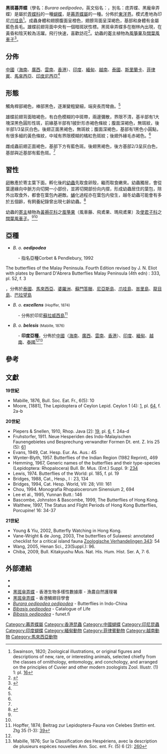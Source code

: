 {{NoteTA|G1=Butterfly}}
{{Speciesbox
| name = 黑斑暮弄蝶
| image = Close wing position of Burara oedipodea Swainson, 1820 – Branded Orange Awlet. WLB DSC 0004.jpg
| image_width = 300px
| image_caption = 正在[[吸水|吸水]]的印度亞種個體<br>''B. o. belesis''
| image2 = Zoological Illustrations Volume I Plate 16.jpg
| image2_width = 300px
| image2_caption = 生命史繪圖
| status = NE
| status_system = iucn3.1
| status_ref = 
| genus = Burara
| species = oedipodea
| authority = (Swainson, 1820)
| range_map = 
| range_map_width = 
| range_map_caption = 
| subdivision_ranks = 亞種
| subdivision = 共有3個亞種，詳閱正文。
| synonyms =
* ''Ismene oedipodea'' <small>Swainson, 1820</small>
* ''Bibasis oedipodea'' <small>(Swainson, 1820)</small>
* ''Ismene aedipodea''[sic] <small>Wynter-Blyth, 1957</small>
* ''Ismene oedipodia''[sic] <small>Hemming, 1967</small>
}}
'''黑斑暮弄蝶'''（學名：''Burara oedipodea''，英文俗名：{{lang|en|Branded Orange Awlet}}，別名：痣弄蝶、黑龐傘弄蝶）是屬於[[弄蝶科|弄蝶科]]的一種[[蝴蝶|蝴蝶]]，是[[暮弄蝶屬|暮弄蝶屬]]的一種。分佈於[[東洋界|東洋界]]。模式產地為印尼[[爪哇島|爪哇島]]<ref>Swainson, 1820; Zoological illustrations, or original figures and descriptions of new, rare, or interesting animals, selected chiefly from the classes of ornithology, entomology, and conchology, and arranged on the principles of Cuvier and other modern zoologists Zool. Illustr. (1) 1: pl. [https://archive.org/stream/zoologicalillust01swai#page/n107/mode/1up 16]</ref>。成蟲身體和翅膀腹面呈橙色，翅膀背面呈深褐色，基部和身體有金屬藍色長毛。雄蝶前翅背面中央有一個暗斑狀性標。黑斑傘弄蝶多在樹林內出現，在黃昏和陰天較為活躍。飛行快速，喜歡訪花<ref>{{Cite book|author=羅益奎、許永亮|title=郊野情報蝴蝶篇 (第三版)|publisher=漁農自然護理署|date=2010|ISBN=9882016316|page=80-81}}</ref>。幼蟲的[[寄主|寄主]]植物為[[猿尾藤|風箏果]]及[[闊葉風車子|闊葉風車子]]<ref name=c2015>{{Cite book|author=袁鋒、袁向群、薛國喜|title=中國動物誌 昆蟲綱 第五十五卷 鱗翅目 弄蝶科|location=中國|publisher=科學出版社|date=2015|ISBN=9787030439147|page=92-93}}</ref>。

== 分佈 ==
[[中國|中國]]（[[海南|海南]]、[[廣西|廣西]]、[[雲南|雲南]]、[[香港|香港]]）、[[印度|印度]]、[[緬甸|緬甸]]、[[越南|越南]]、[[泰國|泰國]]、[[斯里蘭卡|斯里蘭卡]]、[[菲律賓|菲律賓]]、[[馬來西亞|馬來西亞]]、[[印度尼西亞|印度尼西亞]]<ref name=c2015/>

== 形態 ==
觸角桿部褐色，棒部黑色，逐漸變粗變細，端突長而彎曲。<ref name=c2015/>

雄蝶前翅背面暗褐色，有白色模糊的中斑帶，兩邊彌散，界限不清，基半部有1大塊深黑色圓形性斑，前緣基半部有1披針形赤褐色條紋；腹面深褐色，無斑紋，後半部1/3呈灰白色。後翅正面黑褐色，無斑紋；腹面深褐色，基部有1黑色小圓點，有很多細的黃色條紋，中域有界限模糊的橘紅色斑紋；後翅外緣毛赤褐色。<ref name=c2015/>

雌成蟲前翅正面褐色，基部下方有藍色斑。後翅黑褐色，後方基部2/3呈灰白色，基部與近基部有藍色斑。<ref name=c2015/>

== 習性 ==
[[卵|卵]]散產於寄主葉下面。孵化後的[[幼蟲|幼蟲]]先取食卵殼，繼而取食嫩來。幼蟲獨居，會從葉邊緣向中脈方向切開一小部份，並將切開部份向内摺，形成幼蟲居住的葉包，除外出取食外，都會在葉包內避敵。[[蛹|蛹]]化過程亦在葉包内發生，越冬幼蟲可能會有多於五個齡，有飼養紀錄曾出現七齡幼蟲。<ref name=y2007>{{Cite book|author=楊建業、饒戈、丘紹文|title=香港蝴蝶圖誌 (卷一)|publisher=香港鱗翅目學會|date=2007 |ISBN=978-962-86943-2-7|page=4-5}}</ref>

幼蟲的[[寄主|寄主]]植物為[[黃褥花科|黃褥花科]]之[[猿尾藤|風箏果]]（風車藤、飛鳶果、瑪飛鳶果）及[[使君子科|使君子科]]之[[闊葉風車子|闊葉風車子]]。<ref name=c2015/><ref name=y2007/>

== 亞種 ==
* ''B. o. '''oedipodea'''''
:- 指名亞種<ref>Corbet & Pendlebury, 1992
The butterflies of the Malay Peninsula. Fourth Edition revised by J. N. Eliot with plates by Bernard D'Abrera Butterflies Malay Peninsula (4th edn) : 333, pl. 52, f. 3</ref>，分佈於[[泰國|泰國]]、[[馬來西亞|馬來西亞]]、[[婆羅洲|婆羅洲]]、[[蘇門答臘|蘇門答臘]]、[[尼亞斯島|尼亞斯島]]、[[爪哇島|爪哇島]]、[[峇里島|峇里島]]、[[龍目島|龍目島]]、[[巴拉望島|巴拉望島]]
* ''B. o. '''excellens''''' <small>(Hopffer, 1874)</small>
:- 分佈於印尼[[蘇拉威西島|蘇拉威西島]]<ref>Hopffer, 1874; Beitrag zur Lepidoptera-Fauna von Celebes Stettin ent. Ztg 35 (1-3): [https://archive.org/stream/entomologischeze351874ento#page/39/mode/1up 39]</ref>
* ''B. o. '''belesis''''' <small>(Mabille, 1876)</small>
:- '''印度亞種'''，分佈於[[中國|中國]]（[[海南|海南]]、[[廣西|廣西]]、[[雲南|雲南]]、[[香港|香港]]）、[[印度|印度]]、[[緬甸|緬甸]]、[[越南|越南]]、[[泰國|泰國]]<ref name=c2015/><ref>Mabille, 1876; Sur la Classification des Hespériens, avec la description de plusieurs espèces nouvelles Ann. Soc. ent. Fr. (5) 6 (2): [https://archive.org/stream/annalesdelasoci561876soci#page/260/mode/1up 260]</ref>

== 參考 ==
{{reflist|}}

== 文獻 ==
<!--{{Div col}}-->
'''19世紀'''
* Mabille, 1876, Bull. Soc. Eat. Fr., 6(5): 10
* Moore, [1881], The Lepidoptera of Ceylon Lepid. Ceylon 1 (4): [https://archive.org/stream/lepidopteraofcey01moor#page/158/mode/1up158], pl. [https://archive.org/stream/lepidopteraofcey01moor#page/n330/mode/1up 64], f. 2a-b
'''20世紀'''
* Piepers & Snellen, 1910, Rhop. Java [2]: [https://archive.org/stream/rhopaloceraofjav02piep#page/19/mode/1up 19], pl. [https://archive.org/stream/rhopaloceraofjav02piep#page/n108/mode/1up 6], f. 24a-d
* Fruhstorfer, 1911. Neue Hesperiden des Indo-Malayischen Faunengebietes und Besprechung verwandter Formen Dt. ent. Z. Iris 25 (5): [https://archive.org/stream/deutscheentomolo251911ento#page/61/mode/1up 61]
* Evans, 1949, Cat. Hesp. Eur. As. Aus.: 45
* Wynter-Blyth, 1957. Butterflies of the Indian Region (1982 Reprint), 469
* Hemming, 1967, Generic names of the butterflies and their type-species (Lepidoptera: Rhopalocera) Bull. Br. Mus. (Ent.) Suppl. 9: [https://archive.org/stream/bulletinofbritis09bri#page/234/mode/1up 234]
* Lewis, 1974. Butterflies of the World: pl. 185, f. pl. 19
* Bridges, 1988, Cat., Hesp., I : 23, 134
* Bridges, 1994, Cat. Hesp. World, VII: 28; VIII: 161
* Chou, 1994. Monografia Rhopalocerorum Sinensium 2, 694
* Lee et al., 1995, Yunnan Butt.: 146
* Bascombe, Johnston & Bascombe, 1999, The Butterflies of Hong Kong. 
* Walthew, 1997, The Status and Flight Periods of Hong Kong Butterflies, Porcupine! 16: 34-37
'''21世紀'''
* Young & Yiu, 2002, Butterfly Watching in Hong Kong. 
* Vane-Wright & de Jong, 2003, The butterflies of Sulawesi: annotated checklist for a critical island fauna [http://www.repository.naturalis.nl/record/220217 Zoologische Verhandelingen 343]{{Wayback|url=http://www.repository.naturalis.nl/record/220217 |date=20190720140242 }}: 54
* Wang, 2005, Henan Sci., 23(Suppl.): 96.
* Chiba, 2009, Bull. Kitakyushu Mus. Nat. His. Hum. Hist. Ser. A, 7: 6.
<!--{{Div col end}}-->

== 外部連結 ==
* {{Commonscat-inline|Burara oedipodea}}
* {{Wikispecies-inline|Burara oedipodea}}
* [https://www.afcd.gov.hk/tc_chi/conservation/hkbiodiversity/database/popup_record.php?id=2753 黑斑傘弄蝶] - 香港生物多樣性數據庫 - 漁農自然護理署
* [http://old.hkls.org/b_oedipodea.htm 黑斑傘弄蝶]{{Wayback|url=http://old.hkls.org/b_oedipodea.htm |date=20200219061018 }} - 香港鱗翅目學會
* [http://yutaka.it-n.jp/hes/90010001.html ''Burara oedipodea oedipodea'']{{Wayback|url=http://yutaka.it-n.jp/hes/90010001.html |date=20190913114920 }} - Butterflies in Indo-China {{en}}
* [http://www.catalogueoflife.org/col/details/species/id/011eb54041d2a270eb619590a6df9899 ''Bibasis oedipodea''] - Catalogue of Life {{en}}
* [https://www.nic.funet.fi/pub/sci/bio/life/insecta/lepidoptera/ditrysia/hesperioidea/hesperiidae/coeliadinae/bibasis/#oedipodea ''Bibasis oedipodea'']{{Wayback|url=https://www.nic.funet.fi/pub/sci/bio/life/insecta/lepidoptera/ditrysia/hesperioidea/hesperiidae/coeliadinae/bibasis/#oedipodea |date=20200202070435 }} - funet.fi {{en}}
{{Taxonbar|from=Q21247051}}
[[Category:暮弄蝶屬|Category:暮弄蝶屬]]
[[Category:香港昆蟲|Category:香港昆蟲]]
[[Category:中國蝴蝶|Category:中國蝴蝶]]
[[Category:印尼昆蟲|Category:印尼昆蟲]]
[[Category:印度蝴蝶|Category:印度蝴蝶]]
[[Category:緬甸動物|Category:緬甸動物]]
[[Category:菲律賓動物|Category:菲律賓動物]]
[[Category:越南動物|Category:越南動物]]
[[Category:馬來西亞動物|Category:馬來西亞動物]]